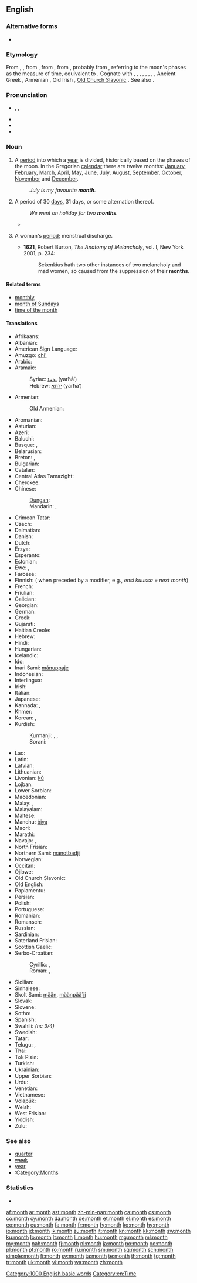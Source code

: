 ==English==
{{wikipedia}}

===Alternative forms===
* {{l|en|moneth}} {{qualifier|dialectal}}

===Etymology===
From {{etyl|enm}} {{term|month|lang=enm}}, {{term|moneth|lang=enm}}, from {{etyl|ang}} {{term|monaþ|mōnað|month|lang=ang}}, from {{proto|Germanic|mēnōþs|month|lang=en}}, from {{proto|Indo-European|mḗh₁n̥s|moon, month|lang=en}}, probably from {{proto|Indo-European|mê-|to measure|lang=en}}, referring to the moon's phases as the measure of time, equivalent to {{suffix|moon|th}}. Cognate with {{etyl|sco|-}} {{term|moneth||month|lang=sco}}, {{etyl|frr|-}} {{term|muunt||month|lang=frr}}, {{etyl|nl|-}} {{term|maand||month|lang=nl}}, {{etyl|nds|-}} {{term|maand||month|lang=nds}}, {{etyl|de|-}} {{term|Monat||month|lang=de}}, {{etyl|da|-}} {{term|måned||month|lang=da}}, {{etyl|sv|-}} {{term|månad||month|lang=sv}}, {{etyl|is|-}} {{term|mánuði||month|lang=is}}, Ancient Greek {{term|μήν|tr=mḗn|lang=grc|sc=polytonic}}, Armenian {{term|ամիս|tr=amis|lang=hy}}, Old Irish {{term|mí|lang=sga}}, [[Old Church Slavonic]] {{term|мѣсѧць|tr=měsęcĭ|lang=cu|sc=Cyrs}}. See also {{l|en|moon}}.

===Pronunciation===
* {{enPR|mŭnth}}, {{IPA|/mʌnθ/}}, {{X-SAMPA|/mVnT/}}
* {{audio|en-us-month.ogg|Audio (US)}}
* {{audio|En-uk-a month.ogg|Audio (UK)}}
* {{rhymes|ʌnθ}}

===Noun===
{{en-noun}}

# A [[period]] into which a [[year]] is divided, historically based on the phases of the moon. In the Gregorian [[calendar]] there are twelve months: [[January]], [[February]], [[March]], [[April]], [[May]], [[June]], [[July]], [[August]], [[September]], [[October]], [[November]] and [[December]].
#: ''July is my favourite '''month'''.''
# A period of 30 [[day]]s, 31 days, or some alternation thereof.
#: ''We went on holiday for two '''months'''.''
#* {{quote-news
|year=2011
|date=September 29
|author=Jon Smith
|title=Tottenham   3 - 1   Shamrock Rovers
|work=BBC Sport
|url=http://news.bbc.co.uk/sport2/hi/football/15014632.stm
|page=
|passage=With the north London derby to come at the weekend, Spurs boss Harry Redknapp opted to rest many of his key players, although he brought back Aaron Lennon after a '''month''' out through injury.}}
# {{obsolete|in the plural}} A woman's [[period]]; menstrual discharge.
#* '''1621''', Robert Burton, ''The Anatomy of Melancholy'', vol. I, New York 2001, p. 234:
#*: Sckenkius hath two other instances of two melancholy and mad women, so caused from the suppression of their '''months'''.

====Related terms====
* [[monthly]]
* [[month of Sundays]]
* [[time of the month]]

====Translations====
{{trans-top|period into which a year is divided}}
* Afrikaans: {{t+|af|maand|xs=Afrikaans}}
* Albanian: {{t-|sq|muaj|m|xs=Albanian}}
* American Sign Language: {{tø|ase|1@TipFinger-PalmBack-1@CenterChesthigh-FingerUp 1@BaseThumb-PalmBack-1@CenterChesthigh-FingerUp}}
* Amuzgo: [[chi']]
* Arabic: {{t+|ar|شهر|m|tr=shahr|alt=شَهْرٌ|sc=Arab}}
* Aramaic:
*: Syriac: [[ܝܪܚܐ]] (yarħā’) {{m}}
*: Hebrew: [[ירחא]] (yarħā’) {{m}}
* Armenian: {{t+|hy|ամիս|tr=amis}}
*: Old Armenian: {{tø|xcl|ամիս|tr=amis|xs=Old Armenian}}
* Aromanian: {{t+|rup|mes}}
* Asturian: {{t+|ast|mes|m}}
* Azeri: {{t+|az|ay|xs=Azeri}}
* Baluchi: {{tø|bal|ماہ|tr=máh}}
* Basque: {{t-|eu|hil|xs=Basque}}, {{t-|eu|hilabete|xs=Basque}}
* Belarusian: {{t+|be|месяц|m|tr=mésjac|sc=Cyrl}}
* Breton: {{t+|br|miz|m|xs=Breton}}, {{t+|br|mizvezh|m|xs=Breton}}
* Bulgarian: {{t-|bg|месец|m|tr=mésec}} <!-- removed non-lemma: {{t+|bg|месеци|p|tr=méseci}} -->
* Catalan: {{t+|ca|mes|m}}
* Central Atlas Tamazight: {{tø|tzm|ⵢⵓⵔ|tr=yur}}
* Cherokee: {{t-|chr|ᏏᏅᏙ|tr=sinvdo|sc=Cher}}
* Chinese:
*: [[Dungan]]: {{tø|dng|йүә|sc=Cyrl}}
*: Mandarin: {{t-|cmn|月|tr=yuè|sc=Hani}}, {{t-|cmn|月份|tr=yuèfèn|sc=Hani}}
* Crimean Tatar: {{t|crh|ay}}
* Czech: {{t+|cs|měsíc|m}}
* Dalmatian: {{tø|dlm|mais|m}}
* Danish: {{t+|da|måned|c}}
* Dutch: {{t+|nl|maand|f}}
* Erzya: {{tø|myv|ков|tr=kov}}
* Esperanto: {{t+|eo|monato|xs=Esperanto}}
* Estonian: {{t+|et|kuu}}
* Ewe: {{t|ee|dzinu}}, {{t|ee|ɣleti}}
* Faroese: {{t-|fo|mánaður|m}}
* Finnish: {{t+|fi|kuukausi}} ({{t+|fi|kuu}} when preceded by a modifier, e.g., ''ensi kuussa = next month'')
* French: {{t+|fr|mois|m}}
* Friulian: {{tø|fur|mês|m}}
* Galician: {{t+|gl|mes|m}}
* Georgian: {{t-|ka|თვე|tr=t’ve|sc=Geor|xs=Georgian}}
* German: {{t+|de|Monat|m}}
* Greek: {{t+|el|μήνας|m|tr=mínas}}
* Gujarati: {{t+|gu|મહિનો|m|tr=mahino|sc=Gujr|xs=Gujarati}}
* Haitian Creole: {{tø|ht|mwa}}
* Hebrew: {{t+|he|חודש|m|tr=hodesh}}
* Hindi: {{t+|hi|महीना|m|tr=mahīnā|xs=Hindi}}
* Hungarian: {{t+|hu|hónap}}
* Icelandic: {{t+|is|mánuður}}
* Ido: {{t+|io|monato|xs=Ido}}
* Inari Sami: [[mánuppaje]]
* Indonesian: {{t+|id|bulan|xs=Indonesian}}
* Interlingua: {{t-|ia|mense|xs=Interlingua}}
* Irish: {{t+|ga|mí|f|xs=Irish}}
* Italian: {{t+|it|mese|m}}
* Japanese: {{t+|ja|月|tr=[[つき]], tsukí|sc=Jpan}}
* Kannada: {{t-|kn|ಮಾಸ|tr=maasa}}, {{t+|kn|ತಿಂಗಳು|tr=tingallu}}
* Khmer: {{t+|km|ខែ|tr=kai|sc=Khmr}}
* Korean: {{t+|ko|달|tr=dal|sc=Hang}}, {{t+|ko|월|tr=weol|sc=Hang}}
* Kurdish:
*: Kurmanji: {{t|ku|meh}}, {{t|ku|heyv}}, {{t|ku|hîv}}
*: Sorani: {{t|ku|مانگ}}
{{trans-mid}}
* Lao: {{t+|lo|ເດືອນ|tr=dyan|sc=Laoo|xs=Lao}}
* Latin: {{t+|la|mensis|m}}
* Latvian: {{t-|lv|mēnesis|m}}
* Lithuanian: {{t+|lt|mėnuo|m|xs=Lithuanian}}
* Livonian: [[kū#Livonian|kū]]
* Lojban: {{t-|jbo|masti}}
* Lower Sorbian: {{t|dsb|mjasec}}
* Macedonian: {{t-|mk|месец|m|tr=mésec|sc=Cyrl}}
* Malay: {{t+|ms|bulan|xs=Malay}}, {{qualifier|poetic}} {{t-|ms|purnama}}
* Malayalam: {{t+|ml|മാസം|tr=māsam}}
* Maltese: {{t-|mt|xahar|xs=Maltese}}
* Manchu: [[biya]]
* Maori: {{t-|mi|marama}}
* Marathi: {{t+|mr|महिना|tr=mahinā}}
* Navajo: {{tø|nv|náhidizídígíí}}, {{tø|nv|náhidizííd}}
* North Frisian: {{tø|frr|moune}}
* Northern Sami: [[mánotbadji]]
* Norwegian: {{t+|no|måned}}
* Occitan: {{t+|oc|mes}}
* Ojibwe: {{tø|oj|giizis}}
* Old Church Slavonic: {{tø|cu|мѣсѧць|m|tr=měsęcĭ|sc=Cyrs}}
* Old English: {{t-|ang|monaþ|m|xs=Old English}}
* Papiamentu: {{tø|pap|luna}}
* Persian: {{t+|fa|ماه|tr=māh|xs=Persian}}
* Polish: {{t+|pl|miesiąc|m}}
* Portuguese: {{t+|pt|mês|m}}
* Romanian: {{t+|ro|lună|f}}
* Romansch: {{t-|rm|mais|m}}
* Russian: {{t+|ru|месяц|m|tr=mésjac}}
* Sardinian: {{t-|sc|mèse}}
* Saterland Frisian: {{tø|stq|Mound}}
* Scottish Gaelic: {{t-|gd|mìos|m}}
* Serbo-Croatian:
*: Cyrillic: {{qualifier|Ekavian}} {{t-|sh|месец|m|alt=ме̏се̄ц|sc=Cyrl|xs=Serbo-Croatian}}, {{qualifier|Ijekavian}} {{t-|sh|мјесец|m|alt=мје̏се̄ц|sc=Cyrl|xs=Serbo-Croatian}}
*: Roman: {{qualifier|Ekavian}} {{t-|sh|mesec|m|alt=mȅsēc|xs=Serbo-Croatian}}, {{qualifier|Ijekavian}} {{t-|sh|mjesec|m|alt=mjȅsēc|xs=Serbo-Croatian}}
* Sicilian: {{t|scn|misi}}
* Sinhalese: {{t-|si|මාසය|tr=māsaya|sc=Sinh}}
* Skolt Sami: [[mään]], [[määnpââ´jj]]
* Slovak: {{t+|sk|mesiac|m}}
* Slovene: {{t+|sl|mesec|m}}
* Sotho: {{t+|st|kgwedi|xs=Sotho}}
* Spanish: {{t+|es|mes|m}}
* Swahili: {{t+|sw|mwezi}} ''(nc 3/4)''
* Swedish: {{t+|sv|månad|c}}
* Tatar: {{t+|tt|ай|sc=Cyrl|xs=Tatar}}
* Telugu: {{t+|te|నెల|tr=nela}}, {{t+|te|మాసము|tr=maasamu}}
* Thai: {{t+|th|เดือน|tr=deuan|sc=Thai}}
* Tok Pisin: {{t-|tpi|mun}}
* Turkish: {{t+|tr|ay}}
* Ukrainian: {{t+|uk|місяць|m|tr=mísjac’|sc=Cyrl}}
* Upper Sorbian: {{t|hsb|měsac}}
* Urdu: {{t-|ur|مہینا|m|tr=mahīnā|sc=ur-Arab}}, {{t-|ur|مہینہ|m|tr=mahīnah|sc=ur-Arab}}
* Venetian: {{tø|vec|méxe}}
* Vietnamese: {{t+|vi|tháng}}
* Volapük: {{t+|vo|mul}}
* Welsh: {{t+|cy|mis|xs=Welsh}}
* West Frisian: {{t+|fy|moanne|c|xs=West Frisian}}
* Yiddish: {{t+|yi|חודש|tr=khóydesh|m}}
* Zulu: {{t|zu|inyanga|c9|c10}}
{{trans-bottom}}

===See also===
* [[quarter]]
* [[week]]
* [[year]]
* [[:Category:Months]]

===Statistics===
* {{rank|original|provide|determined|819|month|news|prepared|support}}

[[Category:1000 English basic words]]
[[Category:en:Time]]

[[af:month]]
[[ar:month]]
[[ast:month]]
[[zh-min-nan:month]]
[[ca:month]]
[[cs:month]]
[[co:month]]
[[cy:month]]
[[da:month]]
[[de:month]]
[[et:month]]
[[el:month]]
[[es:month]]
[[eo:month]]
[[eu:month]]
[[fa:month]]
[[fr:month]]
[[fy:month]]
[[ko:month]]
[[hy:month]]
[[io:month]]
[[id:month]]
[[ik:month]]
[[zu:month]]
[[it:month]]
[[kn:month]]
[[kk:month]]
[[sw:month]]
[[ku:month]]
[[lo:month]]
[[lt:month]]
[[li:month]]
[[hu:month]]
[[mg:month]]
[[ml:month]]
[[my:month]]
[[nah:month]]
[[fj:month]]
[[nl:month]]
[[ja:month]]
[[no:month]]
[[oc:month]]
[[pl:month]]
[[pt:month]]
[[ro:month]]
[[ru:month]]
[[sm:month]]
[[sq:month]]
[[scn:month]]
[[simple:month]]
[[fi:month]]
[[sv:month]]
[[ta:month]]
[[te:month]]
[[th:month]]
[[tg:month]]
[[tr:month]]
[[uk:month]]
[[vi:month]]
[[wa:month]]
[[zh:month]]